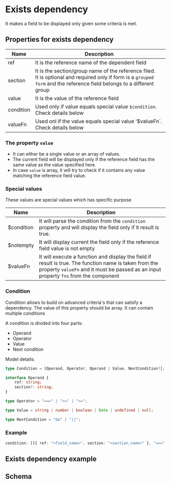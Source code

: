 # Exists dependency

It makes a field to be displayed only given some criteria is met.

## Properties for exists dependency

| Name      | Description                                                                                                                                                                 |
| --------- | --------------------------------------------------------------------------------------------------------------------------------------------------------------------------- |
| ref       | It is the reference name of the dependent field                                                                                                                             |
| section   | It is the section/group name of the reference filed.<br/> It is optional and required only if form is a `grouped form` and the reference field belongs to a different group |
| value     | It is the value of the reference field                                                                                                                                      |
| condition | Used only if value equals special value `$condition`. Check details below                                                                                                   |
| valueFn   | Used onl if the value equals special value '$valueFn`. Check details below                                                                                                  |

### The property `value`

-   It can either be a single value or an array of values.
-   The current field will be displayed only if the reference field has the same value as the value specified here.
-   In case `value` is array, it will try to check if it contains any value matching the reference field value.

### Special values

These values are special values which has specific purpose

| Name       | Description                                                                                                                                                                                    |
| ---------- | ---------------------------------------------------------------------------------------------------------------------------------------------------------------------------------------------- |
| $condition | It will parse the condition from the `condition` property and will display the field only if it result is true.                                                                                |
| $notempty  | It will display current the field only if the reference field value is not empty                                                                                                               |
| $valueFn   | It will execute a function and display the field if result is true. The function name is taken from the property `valueFn` and it must be passed as an input property `fns` from the component |

### Condition

Condition allows to build on advanced criteria's that can satisfy a dependency. The value of this property should be array. It can contain multiple conditions

A condition is divided into four parts:

-   Operand
-   Operator
-   Value
-   Next condition

Model details:

```typescript
type Condition = [Operand, Operator, Operand | Value, NextCondition?];

interface Operand {
    ref: string;
    section?: string;
}

type Operator = "===" | ">=" | "<=";

type Value = string | number | boolean | Date | undefined | null;

type NextCondition = "&&" | "||";
```

### Example

```typescript
condition: [[{ ref: "<field_name>", section: "<section_name>" }, "===", true]];
```

## Exists dependency example


<SalariedForm />

## Schema

<SchemaViewer value={schema} />
